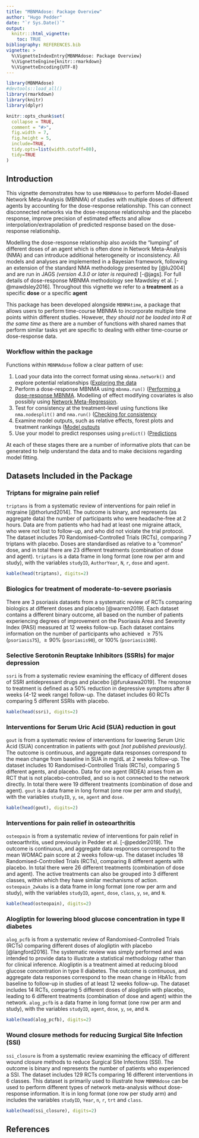 ```yaml
---
title: "MBNMAdose: Package Overview"
author: "Hugo Pedder"
date: "`r Sys.Date()`"
output:
  knitr:::html_vignette:
    toc: TRUE
bibliography: REFERENCES.bib
vignette: >
  %\VignetteIndexEntry{MBNMAdose: Package Overview}
  %\VignetteEngine{knitr::rmarkdown}
  %\VignetteEncoding{UTF-8}
---
```


```r
library(MBNMAdose)
#devtools::load_all()
library(rmarkdown)
library(knitr)
library(dplyr)

knitr::opts_chunk$set(
  collapse = TRUE,
  comment = "#>",
  fig.width = 7,
  fig.height = 5,
  include=TRUE,
  tidy.opts=list(width.cutoff=80),
  tidy=TRUE
)
```

## Introduction

This vignette demonstrates how to use `MBNMAdose` to perform Model-Based
Network Meta-Analysis (MBNMA) of studies with multiple doses of
different agents by accounting for the dose-response relationship. This
can connect disconnected networks via the dose-response relationship and
the placebo response, improve precision of estimated effects and allow
interpolation/extrapolation of predicted response based on the
dose-response relationship.

Modelling the dose-response relationship also avoids the "lumping" of
different doses of an agent which is often done in Network Meta-Analysis
(NMA) and can introduce additional heterogeneity or inconsistency. All
models and analyses are implemented in a Bayesian framework, following
an extension of the standard NMA methodology presented by [@lu2004] and
are run in JAGS *(version 4.3.0 or later is required)* [-@jags]. For
full details of dose-response MBNMA methodology see Mawdsley et al.
[-@mawdsley2016]. Throughout this vignette we refer to a **treatment**
as a specific **dose** or a specific **agent**

This package has been developed alongside `MBNMAtime`, a package that
allows users to perform time-course MBNMA to incorporate multiple time
points within different studies. However, *they should not be loaded
into R at the same time* as there are a number of functions with shared
names that perform similar tasks yet are specific to dealing with either
time-course *or* dose-response data.

### Workflow within the package

Functions within `MBNMAdose` follow a clear pattern of use:

1.  Load your data into the correct format using `mbnma.network()` and explore potential relationships ([Exploring the data](dataexploration-1.html)
2.  Perform a dose-response MBNMA using `mbnma.run()` ([Performing a dose-response MBNMA](runmbnmadose-2.html). Modelling of effect modifying covariates is also possibly using [Network Meta-Regression](metaregression-6.html).
3.  Test for consistency at the treatment-level using functions like
    `nma.nodesplit()` and `nma.run()` ([Checking for consistency](consistencychecking-3.html)
4.  Examine model outputs, such as relative effects, forest plots and treatment rankings ([Model outputs](outputs-4.html)
5.  Use your model to predict responses using `predict()` ([Predictions](predictions-5.html)

At each of these stages there are a number of informative plots that can
be generated to help understand the data and to make decisions regarding
model fitting.

## Datasets Included in the Package

### Triptans for migraine pain relief

`triptans` is from a systematic review of interventions for pain relief
in migraine [@thorlund2014]. The outcome is binary, and represents (as
aggregate data) the number of participants who were headache-free at 2
hours. Data are from patients who had had at least one migraine attack,
who were not lost to follow-up, and who did not violate the trial
protocol. The dataset includes 70 Randomised-Controlled Trials (RCTs),
comparing 7 triptans with placebo. Doses are standardised as relative to
a "common" dose, and in total there are 23 different treatments
(combination of dose and agent). `triptans` is a data frame in long
format (one row per arm and study), with the variables `studyID`,
`AuthorYear`, `N`, `r`, `dose` and `agent`.

```r
kable(head(triptans), digits=2) 
```

### Biologics for treatment of moderate-to-severe psoriasis

There are 3 psoriasis datasets from a systematic review of RCTs
comparing biologics at different doses and placebo [@warren2019]. Each
dataset contains a different binary outcome, all based on the number of
patients experiencing degrees of improvement on the Psoriasis Area and
Severity Index (PASI) measured at 12 weeks follow-up. Each dataset
contains information on the number of participants who achieved
$\geq75\%$ (`psoriasis75`), $\geq90\%$ (`psoriasis90`), or $100\%$
(`psoriasis100`).

### Selective Serotonin Reuptake Inhibitors (SSRIs) for major depression

`ssri` is from a systematic review examining the efficacy of different
doses of SSRI antidepressant drugs and placebo [@furukawa2019]. The
response to treatment is defined as a 50% reduction in depressive
symptoms after 8 weeks (4-12 week range) follow-up. The dataset includes
60 RCTs comparing 5 different SSRIs with placebo.

```r
kable(head(ssri), digits=2) 
```

### Interventions for Serum Uric Acid (SUA) reduction in gout

`gout` is from a systematic review of interventions for lowering Serum
Uric Acid (SUA) concentration in patients with gout *[not published
previously]*. The outcome is continuous, and aggregate data responses
correspond to the mean change from baseline in SUA in mg/dL at 2 weeks
follow-up. The dataset includes 10 Randomised-Controlled Trials (RCTs),
comparing 5 different agents, and placebo. Data for one agent (RDEA)
arises from an RCT that is not placebo-controlled, and so is not
connected to the network directly. In total there were 19 different
treatments (combination of dose and agent). `gout` is a data frame in
long format (one row per arm and study), with the variables `studyID`,
`y`, `se`, `agent` and `dose`.

```r
kable(head(gout), digits=2) 
```

### Interventions for pain relief in osteoarthritis

`osteopain` is from a systematic review of interventions for pain relief
in osteoarthritis, used previously in Pedder et al. [-@pedder2019]. The
outcome is continuous, and aggregate data responses correspond to the
mean WOMAC pain score at 2 weeks follow-up. The dataset includes 18
Randomised-Controlled Trials (RCTs), comparing 8 different agents with
placebo. In total there were 26 different treatments (combination of
dose and agent). The active treatments can also be grouped into 3
different classes, within which they have similar mechanisms of action.
`osteopain_2wkabs` is a data frame in long format (one row per arm and
study), with the variables `studyID`, `agent`, `dose`, `class`, `y`,
`se`, and `N`.

```r
kable(head(osteopain), digits=2) 
```

### Alogliptin for lowering blood glucose concentration in type II diabetes

`alog_pcfb` is from a systematic review of Randomised-Controlled Trials
(RCTs) comparing different doses of alogliptin with placebo
[@langford2016]. The systematic review was simply performed and was
intended to provide data to illustrate a statistical methodology rather
than for clinical inference. Alogliptin is a treatment aimed at reducing
blood glucose concentration in type II diabetes. The outcome is
continuous, and aggregate data responses correspond to the mean change
in HbA1c from baseline to follow-up in studies of at least 12 weeks
follow-up. The dataset includes 14 RCTs, comparing 5 different doses of
alogliptin with placebo, leading to 6 different treatments (combination
of dose and agent) within the network. `alog_pcfb` is a data frame in
long format (one row per arm and study), with the variables `studyID`,
`agent`, `dose`, `y`, `se`, and `N`.

```r
kable(head(alog_pcfb), digits=2) 
```


### Wound closure methods for reducing Surgical Site Infection (SSI)

`ssi_closure` is from a systematic review examining the efficacy of different wound closure methods to reduce Surgical Site Infections (SSI).  The outcome is binary and represents the number of patients who experienced a SSI. The dataset includes 129 RCTs comparing 16 different interventions in 6 classes. This dataset is primarily used to illustrate how `MBNMAdose` can be used to perform different types of network meta-analysis without dose-response information. It is in long format (one row per study arm) and includes the variables `studyID`, `Year`, `n`, `r`, `trt` and `class`.

```r
kable(head(ssi_closure), digits=2) 
```


## References
